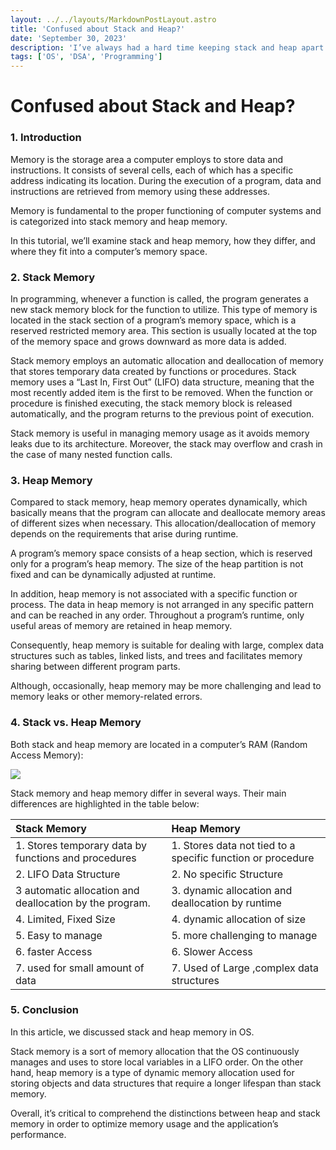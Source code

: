 ```yaml
---
layout: ../../layouts/MarkdownPostLayout.astro
title: 'Confused about Stack and Heap?'
date: 'September 30, 2023'
description: 'I’ve always had a hard time keeping stack and heap apart. Yes, I’ve read about memory management and then memorized that objects allocated with new go on the heap. But I had to briefly think about whether the location is stack or heap.'
tags: ['OS', 'DSA', 'Programming']
---
```


# Confused about Stack and Heap?

### 1. Introduction

Memory is the storage area a computer employs to store data and instructions. It consists of several cells, each of which has a specific address indicating its location. During the execution of a program, data and instructions are retrieved from memory using these addresses.

Memory is fundamental to the proper functioning of computer systems and is categorized into stack memory and heap memory.

In this tutorial, we’ll examine stack and heap memory, how they differ, and where they fit into a computer’s memory space.

### 2. Stack Memory

In programming, whenever a function is called, the program generates a new stack memory block for the function to utilize. This type of memory is located in the stack section of a program’s memory space, which is a reserved restricted memory area. This section is usually located at the top of the memory space and grows downward as more data is added.

Stack memory employs an automatic allocation and deallocation of memory that stores temporary data created by functions or procedures. Stack memory uses a “Last In, First Out” (LIFO) data structure, meaning that the most recently added item is the first to be removed. When the function or procedure is finished executing, the stack memory block is released automatically, and the program returns to the previous point of execution.

Stack memory is useful in managing memory usage as it avoids memory leaks due to its architecture. Moreover, the stack may overflow and crash in the case of many nested function calls.

### 3. Heap Memory

Compared to stack memory, heap memory operates dynamically, which basically means that the program can allocate and deallocate memory areas of different sizes when necessary. This allocation/deallocation of memory depends on the requirements that arise during runtime.

A program’s memory space consists of a heap section, which is reserved only for a program’s heap memory. The size of the heap partition is not fixed and can be dynamically adjusted at runtime.

In addition, heap memory is not associated with a specific function or process. The data in heap memory is not arranged in any specific pattern and can be reached in any order. Throughout a program’s runtime, only useful areas of memory are retained in heap memory.

Consequently, heap memory is suitable for dealing with large, complex data structures such as tables, linked lists, and trees and facilitates memory sharing between different program parts.

Although, occasionally, heap memory may be more challenging and lead to memory leaks or other memory-related errors.

### 4. Stack vs. Heap Memory

Both stack and heap memory are located in a computer’s RAM (Random Access Memory):

![](https://www.baeldung.com/wp-content/uploads/sites/4/2023/05/stack_heap.drawio.png)

Stack memory and heap memory differ in several ways. Their main differences are highlighted in the table below:

| Stack Memory                                            | Heap Memory                                                 |
| :------------------------------------------------------ | :---------------------------------------------------------- |
| 1. Stores temporary data by functions and procedures    | 1. Stores data not tied to a specific function or procedure |
| 2. LIFO Data Structure                                  | 2. No specific Structure                                    |
| 3 automatic allocation and deallocation by the program. | 3. dynamic allocation and deallocation by runtime           |
| 4. Limited, Fixed Size                                  | 4. dynamic allocation of size                               |
| 5. Easy to manage                                       | 5. more challenging to manage                               |
| 6. faster Access                                        | 6. Slower Access                                            |
| 7. used for small amount of data                        | 7. Used of Large ,complex data structures                   |

### 5. Conclusion

In this article, we discussed stack and heap memory in OS.

Stack memory is a sort of memory allocation that the OS continuously manages and uses to store local variables in a LIFO order. On the other hand, heap memory is a type of dynamic memory allocation used for storing objects and data structures that require a longer lifespan than stack memory.

Overall, it’s critical to comprehend the distinctions between heap and stack memory in order to optimize memory usage and the application’s performance.
